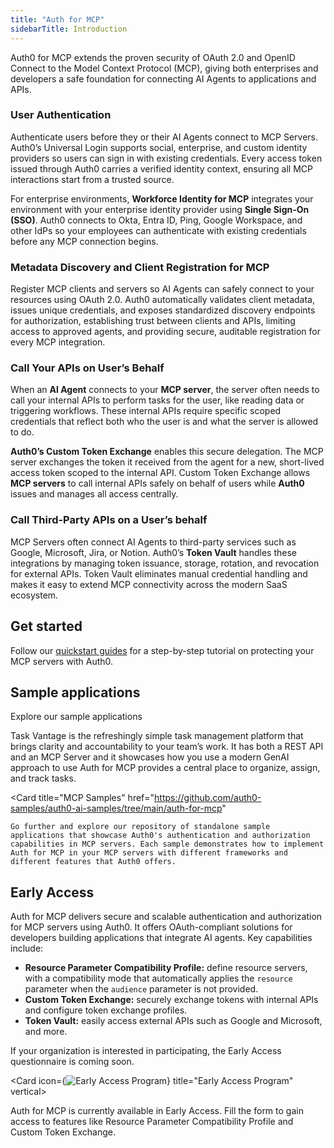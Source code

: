 ```yaml
---
title: "Auth for MCP"
sidebarTitle: Introduction
---
```


<Card
  title="Secure your MCP clients, servers, and gateways with robust user authentication, secure API access, spec-compliant client registration methods, and seamless token exchange."
  icon="sparkles"
  iconType="solid"
  horizontal
/>

Auth0 for MCP extends the proven security of OAuth 2.0 and OpenID Connect to the Model Context Protocol (MCP), giving both enterprises and developers a safe foundation for connecting AI Agents to applications and APIs.

### User Authentication

Authenticate users before they or their AI Agents connect to MCP Servers. Auth0’s Universal Login supports social, enterprise, and custom identity providers so users can sign in with existing credentials. Every access token issued through Auth0 carries a verified identity context, ensuring all MCP interactions start from a trusted source.

For enterprise environments, **Workforce Identity for MCP** integrates your environment with your enterprise identity provider using **Single Sign-On (SSO)**. Auth0 connects to Okta, Entra ID, Ping, Google Workspace, and other IdPs so your employees can authenticate with existing credentials before any MCP connection begins.

<Card
  title="Learn more"
  href="/mcp/intro/user-authentication"
  icon="book"
  horizontal
  iconType="solid" />


### Metadata Discovery and Client Registration for MCP

Register MCP clients and servers so AI Agents can safely connect to your resources using OAuth 2.0. Auth0 automatically validates client metadata, issues unique credentials, and exposes standardized discovery endpoints for authorization, establishing trust between clients and APIs, limiting access to approved agents, and providing secure, auditable registration for every MCP integration.

<Card
  title="Learn more"
  href="/mcp/intro/metadata-discovery-and-client-registration"
  icon="book"
  horizontal
  iconType="solid" />

### Call Your APIs on User’s Behalf

When an **AI Agent** connects to your **MCP server**, the server often needs to call your internal APIs to perform tasks for the user, like reading data or triggering workflows. These internal APIs require specific scoped credentials that reflect both who the user is and what the server is allowed to do.

**Auth0’s Custom Token Exchange** enables this secure delegation. The MCP server exchanges the token it received from the agent for a new, short-lived access token scoped to the internal API. Custom Token Exchange allows **MCP servers** to call internal APIs safely on behalf of users while **Auth0** issues and manages all access centrally.

<Card
  title="Learn more"
  href="/mcp/intro/call-your-apis-on-users-behalf"
  icon="book"
  horizontal
  iconType="solid" />

### Call Third-Party APIs on a User’s behalf

MCP Servers often connect AI Agents to third-party services such as Google, Microsoft, Jira, or Notion. Auth0’s **Token Vault** handles these integrations by managing token issuance, storage, rotation, and revocation for external APIs. Token Vault eliminates manual credential handling and makes it easy to extend MCP connectivity across the modern SaaS ecosystem.

## Get started

Follow our [quickstart guides](/mcp/get-started/overview) for a step-by-step tutorial on protecting your MCP servers with Auth0.

## Sample applications

Explore our sample applications

<Columns cols={2}>
  <Card href="https://github.com/auth0-samples/auth0-task-vantage" title="TaskVantage" vertical>
    Task Vantage is the refreshingly simple task management platform that brings clarity and accountability to your team’s work. It has both a REST API and an MCP Server and it showcases how you use a modern GenAI approach to use Auth for MCP provides a central place to organize, assign, and track tasks.
  </Card>

  <Card
    title="MCP Samples"
    href="https://github.com/auth0-samples/auth0-ai-samples/tree/main/auth-for-mcp"
  >
    Go further and explore our repository of standalone sample applications that showcase Auth0's authentication and authorization capabilities in MCP servers. Each sample demonstrates how to implement Auth for MCP in your MCP servers with different frameworks and different features that Auth0 offers.
  </Card>
</Columns>

## Early Access

Auth for MCP delivers secure and scalable authentication and authorization for MCP servers using Auth0. It offers OAuth-compliant solutions for developers building applications that integrate AI agents. Key capabilities include:

* **Resource Parameter Compatibility Profile:** define resource servers, with a compatibility mode that automatically applies the `resource` parameter when the `audience` parameter is not provided.
* **Custom Token Exchange:** securely exchange tokens with internal APIs and configure token exchange profiles.
* **Token Vault:** easily access external APIs such as Google and Microsoft, and more.

If your organization is interested in participating, the Early Access questionnaire is coming soon.

<Card
  icon={<img src="https://mintlify-assets.b-cdn.net/auth0/bannerimage.png"
  alt="Early Access Program" />}
  title="Early Access Program"
  vertical>

Auth for MCP is currently available in Early Access. Fill the form to gain access to features like Resource Parameter Compatibility Profile and Custom Token Exchange.

</Card>
